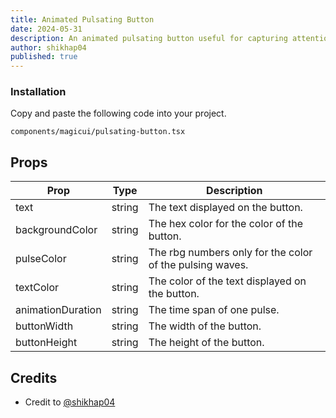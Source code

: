 ```yaml
---
title: Animated Pulsating Button
date: 2024-05-31
description: An animated pulsating button useful for capturing attention of users. 
author: shikhap04
published: true
---
```


<ComponentPreview name="pulsating-button-demo" />

<Steps>

### Installation

Copy and paste the following code into your project.

```text
components/magicui/pulsating-button.tsx
```

<ComponentSource name="pulsating-button" />

</Steps>

## Props

| Prop              | Type    | Description                                               |
|-------------------|---------|-----------------------------------------------------------|
| text              | string  | The text displayed on the button.                         |
| backgroundColor   | string  | The hex color for the color of the button.                |
| pulseColor        | string  | The rbg numbers only for the color of the pulsing waves.  |
| textColor         | string  | The color of the text displayed on the button.            |
| animationDuration | string  | The time span of one pulse.                               |
| buttonWidth       | string  | The width of the button.                                  |
| buttonHeight      | string  | The height of the button.                                 |


## Credits

- Credit to [@shikhap04](https://github.com/shikhap04)
